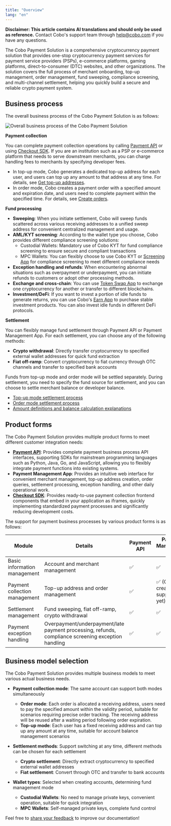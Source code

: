 ```yaml
---
title: "Overview"
lang: "en"
---
```


<Note>**Disclaimer: This article contains AI translations and should only be used as reference.** Contact Cobo's support team through [help@cobo.com](mailto:help@cobo.com) if you have any questions.</Note>

The Cobo Payment Solution is a comprehensive cryptocurrency payment solution that provides one-stop cryptocurrency payment services for payment service providers (PSPs), e-commerce platforms, gaming platforms, direct-to-consumer (DTC) websites, and other organizations. The solution covers the full process of merchant onboarding, top-up management, order management, fund sweeping, compliance screening, and multi-channel settlement, helping you quickly build a secure and reliable crypto payment system.

## Business process

The overall business process of the Cobo Payment Solution is as follows:

<img src="/v2/images/payments/overview.png" className="diagram" alt="Overall business process of the Cobo Payment Solution"></img>

**Payment collection**

You can complete payment collection operations by calling [Payment API](/v2/payments/api-reference) or using [Checkout SDK](/v2/payments/checkout-sdk). If you are an institution such as a PSP or e-commerce platform that needs to serve downstream merchants, you can charge handling fees to merchants by specifying developer fees.

- In top-up mode, Cobo generates a dedicated top-up address for each user, and users can top up any amount to that address at any time. For details, see [Get top-up addresses](/v2/payments/get-topup-addresses).
- In order mode, Cobo creates a payment order with a specified amount and expiration date, and users need to complete payment within the specified time. For details, see [Create orders](/v2/payments/create-orders).

**Fund processing**

- **Sweeping**: When you initiate settlement, Cobo will sweep funds scattered across various receiving addresses to a unified sweep address for convenient centralized management and usage.
- **AML/KYT screening**: According to the wallet type you choose, Cobo provides different compliance screening solutions:
  - Custodial Wallets: Mandatory use of Cobo KYT for fund compliance screening to ensure secure and compliant transactions
  - MPC Wallets: You can flexibly choose to use Cobo KYT or [Screening App](https://manuals.cobo.com/en/apps/screening/introduction) for compliance screening to meet different compliance needs
- **Exception handling and refunds**: When encountering abnormal situations such as overpayment or underpayment, you can initiate refunds to customers or adopt other processing methods.
- **Exchange and cross-chain**: You can use [Token Swap App](https://manuals.cobo.com/en/apps/token-swap/introduction) to exchange one cryptocurrency for another or transfer to different blockchains.
- **Investment/DeFi**: If you want to invest a portion of idle funds to generate returns, you can use Cobo's [Earn App](https://manuals.cobo.com/en/apps/earn/introduction) to purchase stable investment products. You can also invest idle funds in different DeFi protocols.

**Settlement**

You can flexibly manage fund settlement through Payment API or Payment Management App. For each settlement, you can choose any of the following methods:
  - **Crypto withdrawal**: Directly transfer cryptocurrency to specified external wallet addresses for quick fund extraction
  - **Fiat off-ramp**: Convert cryptocurrency to fiat currency through OTC channels and transfer to specified bank accounts

Funds from top-up mode and order mode will be settled separately. During settlement, you need to specify the fund source for settlement, and you can choose to settle merchant balance or developer balance.
  - [Top-up mode settlement process](/v2/payments/settle-topup)
  - [Order mode settlement process](/v2/payments/settle-orders)
  - [Amount definitions and balance calculation explanations](/v2/payments/amounts-and-balances)

## Product forms

The Cobo Payment Solution provides multiple product forms to meet different customer integration needs:

* **[Payment API](/v2/payments/api-reference)**: Provides complete payment business process API interfaces, supporting SDKs for mainstream programming languages such as Python, Java, Go, and JavaScript, allowing you to flexibly integrate payment functions into existing systems.
* **Payment Management App**: Provides an intuitive web interface for convenient merchant management, top-up address creation, order queries, settlement processing, exception handling, and other daily operational work.
* **[Checkout SDK](/v2/payments/checkout-sdk)**: Provides ready-to-use payment collection frontend components that embed in your application as iframes, quickly implementing standardized payment processes and significantly reducing development costs.

The support for payment business processes by various product forms is as follows:

| Module | Details | Payment API | Payment Management App | Checkout SDK |
|------|------|-------------|----------------------|--------------|
| Basic information management | Account and merchant management | ✅ | ✅ | - |
| Payment collection management | Top-up address and order management | ✅ | ✅ (Order creation not supported yet) | ✅ |
| Settlement management | Fund sweeping, fiat off-ramp, crypto withdrawal | ✅ | ✅ | - |
| Payment exception handling | Overpayment/underpayment/late payment processing, refunds, compliance screening exception handling | ✅ | ✅ | ✅ |


## Business model selection

The Cobo Payment Solution provides multiple business models to meet various actual business needs.

- **Payment collection mode**: The same account can support both modes simultaneously
  - **Order mode**: Each order is allocated a receiving address, users need to pay the specified amount within the validity period, suitable for scenarios requiring precise order tracking. The receiving address will be reused after a waiting period following order expiration.
  - **Top-up mode**: Each user has a fixed receiving address and can top up any amount at any time, suitable for account balance management scenarios

- **Settlement methods**: Support switching at any time, different methods can be chosen for each settlement
  - **Crypto settlement**: Directly extract cryptocurrency to specified external wallet addresses
  - **Fiat settlement**: Convert through OTC and transfer to bank accounts

- **Wallet types**: Selected when creating accounts, determining fund management mode
  - **Custodial Wallets**: No need to manage private keys, convenient operation, suitable for quick integration
  - **MPC Wallets**: Self-managed private keys, complete fund control

<Tip>Feel free to [share your feedback](https://forms.zohopublic.com/cobo/form/DocumentFeedbackForm/formperma/QvLOhxJv1_JMsJ-1dleZ8Itb_7rzN-LtgvsDdxosoVI) to improve our documentation!</Tip> 